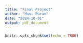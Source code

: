 ```yaml
---
title: "Final Project"
author: "Mani Puram"
date: "2024-10-01"
output: pdf_document
---
```


```r
knitr::opts_chunk$set(echo = TRUE)
```


```r

```

